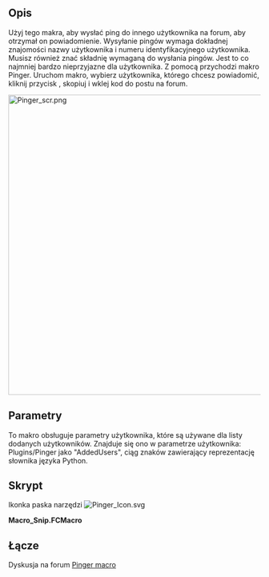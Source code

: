 <languages/>

{{Macro/pl
|Name=Macro Pinger
|Icon=Pinger_Icon.svg
|Description=Użyj tego makra, aby łatwo pingować użytkowników na forum FreeCAD. Wybierz użytkownika z listy rozwijanej, kliknij Ping, wklej kod do postu na forum. Możesz dodawać nowych użytkowników.
|Author=TheMarkster
|Version=1.81
|Date=2022.03.28
|FCVersion=0.19
|Download=[https://wiki.freecad.org/images/6/67/Pinger_Icon.svg ToolBar Icon]
|SeeAlso=[[Macro_Snip/pl|Makro Snip]]
}}

<span id="Description"></span>
==Opis== 

Użyj tego makra, aby wysłać ping do innego użytkownika na forum, aby otrzymał on powiadomienie. Wysyłanie pingów wymaga dokładnej znajomości nazwy użytkownika i numeru identyfikacyjnego użytkownika. Musisz również znać składnię wymaganą do wysłania pingów. Jest to co najmniej bardzo nieprzyjazne dla użytkownika. Z pomocą przychodzi makro Pinger. Uruchom makro, wybierz użytkownika, którego chcesz powiadomić, kliknij przycisk {{Button|Ping}}, skopiuj i wklej kod do postu na forum.

[[File:Pinger_scr.png|600px]]
{{Caption|Zrzut ekranu Pingera}}

<span id="Parameters"></span>
==Parametry== 

To makro obsługuje parametry użytkownika, które są używane dla listy dodanych użytkowników. Znajduje się ono w parametrze użytkownika: Plugins/Pinger jako "AddedUsers", ciąg znaków zawierający reprezentację słownika języka Python.

<span id="Script"></span>
==Skrypt==

Ikonka paska narzędzi
[[Image:Pinger_Icon.svg]]

'''Macro_Snip.FCMacro'''

{{MacroCode|code=
# -*- coding: utf-8 -*-
## Pinger macro v1.8
## By: TheMarkster
#  2022.03.28
## Aids in pinging users on the forum
## Select the user from the list and paste clipboard contents into the forum
__version__ = "1.81"
from PySide import QtGui,QtCore
import FreeCADGui as Gui
import FreeCAD
import json

#werner's code to get about info
class AboutInfo(QtCore.QObject):
    def __init__(self):
        super(AboutInfo, self).__init__()

    def eventFilter(self, obj, ev):
        if obj.metaObject().className() == "Gui::Dialog::AboutDialog" and\
        ev.type() == ev.ChildPolished and\
        hasattr(obj, 'on_copyButton_clicked'):
            obj.on_copyButton_clicked()
            QtGui.QApplication.instance().postEvent(obj, QtGui.QCloseEvent())
        return False

class PingerDlg:
    def __init__(self,parent=Gui.getMainWindow()):
        self.dict1 = {}
        self.setupDict1()
        self.pg = FreeCAD.ParamGet("User parameter:Plugins/Pinger")
        self.addedDict = {}
        self.fetchAdded() #updates self.addedDict
        self.fullDict = {}
        self.recentDict = {}
        self.cbUsers = QtGui.QComboBox()
        self.cbUsers.setEditable(True)
        self.cbUsers.lineEdit().returnPressed.connect(self.onReturnPressed)
        self.cbUsers.setToolTip("Type in a new name to add a new user, then click Ping/Add or press Enter.")
        self.form = QtGui.QDialog(parent, QtCore.Qt.Tool)
        self.form.setAttribute(QtCore.Qt.WA_DeleteOnClose, True)
        self.form.setWindowTitle("Pinger v"+__version__)
        self.form.setWindowIcon(QIconFromXPMString(__icon__))
        self.layout = QtGui.QVBoxLayout()
        self.form.setLayout(self.layout)
        topLine = QtGui.QHBoxLayout()
        iconBtn = QtGui.QPushButton()
        iconBtn.setIcon(QIconFromXPMString(__icon__))
        iconBtn.clicked.connect(self.information)
        topLine.addWidget(iconBtn)
        iconBtn.setMaximumWidth(48)
        self.layout.addLayout(topLine)
        usersLabel = QtGui.QLabel("Users: ")
        usersLabel.setMaximumWidth(100)
        topLine.addWidget(usersLabel)
        topLine.addWidget(self.cbUsers)
        self.pingBtn = QtGui.QPushButton("Ping/Add")
        self.pingBtn.setToolTip("Ping this user or add the user if not already in database.")
        topLine.addWidget(self.pingBtn)
        self.pingBtn.clicked.connect(self.onPingBtnClicked)
        secondLine = QtGui.QHBoxLayout()
        self.layout.addLayout(secondLine)
        self.aboutBtn = QtGui.QPushButton("About info")
        self.aboutBtn.setToolTip("Copy FreeCAD about information to clipboard")
        self.aboutBtn.clicked.connect(self.getAboutInfo)
        secondLine.addWidget(self.aboutBtn)
        self.editBtn = QtGui.QPushButton("Edit user id")
        self.editBtn.clicked.connect(self.onEditBtnClicked)
        secondLine.addWidget(self.editBtn)
        self.delBtn = QtGui.QPushButton("Remove user")
        self.delBtn.setToolTip("Remove user from added user list")
        self.delBtn.clicked.connect(self.onDelBtnClicked)
        secondLine.addWidget(self.delBtn)
        self.sortCheckBox = QtGui.QCheckBox("Sorted")
        secondLine.addWidget(self.sortCheckBox)
        self.sortCheckBox.stateChanged.connect(self.populateUsers)
        self.msgBox = QtGui.QPlainTextEdit()
        self.layout.addWidget(self.msgBox)
        recentLine = QtGui.QHBoxLayout()
        self.recentList = QtGui.QComboBox()
        self.recentList.setMinimumWidth(175)
        recentLine.addWidget(QtGui.QLabel("Recents:"))
        recentLine.addWidget(self.recentList)
        self.layout.addLayout(recentLine)
        self.recentPingBtn = QtGui.QPushButton("Ping")
        self.recentPingBtn.clicked.connect(self.onRecentPingBtnClicked)
        recentLine.addWidget(self.recentPingBtn)
        self.removeUserFromRecentBtn = QtGui.QPushButton("Remove user")
        self.removeUserFromRecentBtn.clicked.connect(self.onRemoveUserFromRecentBtnClicked)
        self.removeUserFromRecentBtn.setToolTip("Remove this user from recent list")
        recentLine.addWidget(self.removeUserFromRecentBtn)
        self.removeAllUsersFromRecentBtn = QtGui.QPushButton("Remove all")
        self.removeAllUsersFromRecentBtn.setToolTip("Remove all users from recent list")
        self.removeAllUsersFromRecentBtn.clicked.connect(self.onRemoveAllUsersFromRecentBtnClicked)
        recentLine.addWidget(self.removeAllUsersFromRecentBtn)
        self.populateUsers()

    def onRecentPingBtnClicked(self, arg1):
        curRecent = self.recentList.currentText()
        if not curRecent:
            self.msg("Recent users is empty","Error")
            return
        self.cbUsers.setCurrentText(curRecent)
        self.onPingBtnClicked(True)

    def onRemoveUserFromRecentBtnClicked(self, arg1):
        curRecent = self.recentList.currentText()
        if not curRecent:
            self.msg("Recent users is empty","Error")
            return
        self.recentDict.pop(curRecent)
        jstring = json.dumps(self.recentDict)
        self.pg.SetString("RecentUsers",jstring)
        self.populateUsers()

    def onRemoveAllUsersFromRecentBtnClicked(self, arg1):
        self.recentDict = {}
        self.pg.SetString("RecentUsers","{}")
        self.populateUsers()

    def msg(self, txt, msgType="Message"):
        if msgType == "Message":
            self.msgBox.setStyleSheet("color:black")
        elif msgType == "Error":
            self.msgBox.setStyleSheet("color:red")
        elif msgType == "Warning":
            self.msgBox.setStyleSheet("color:yellow")
        self.msgBox.setPlainText(txt)

    def buildFullDict(self):
        self.fullDict = {}
        defaultUsers = [k for k in self.dict1.keys()]
        self.fetchAdded()
        self.fetchRecent()
        addedUsers = [k for k in self.addedDict.keys()]
        for k,v in self.addedDict.items():
            self.fullDict[k] = v
        for k,v in self.dict1.items():
            self.fullDict[k] = v



    def populateUsers(self):
        self.buildFullDict()
        self.cbUsers.clear()
        self.cbUsers.addItem('--select user--')
        if self.sortCheckBox.checkState():
            self.cbUsers.addItems(sorted(self.fullDict))
        else:
            self.cbUsers.addItems(list(self.fullDict))
        self.fetchRecent()
        self.recentList.clear()
        self.recentList.addItems(list(self.recentDict))

    def fetchAdded(self):
        addedStr = self.pg.GetString("AddedUsers","{}")
        self.addedDict = json.loads(addedStr)

    def fetchRecent(self):
        recentStr = self.pg.GetString("RecentUsers","{}")
        self.recentDict = json.loads(recentStr)

    def addUser(self, username):
        self.fetchAdded()
        self.fetchRecent()
        curId =""
        if username in self.addedDict:
            curId = self.addedDict[username]
        id,ok = QtGui.QInputDialog.getText(self.form,"Add/Edit user",f"Enter user id for {username}:",text=curId)
        if not ok:
            return False
        try:
            id_int = int(id)
        except ValueError as ve:
            self.msg(f"{ve}","Error")
            return False
        self.addedDict[username] = id
        self.recentDict[username] = id
        jstring = json.dumps(self.addedDict)
        self.pg.SetString("AddedUsers",jstring)
        jstring = json.dumps(self.recentDict)
        self.pg.SetString("RecentUsers",jstring)
        self.buildFullDict()
        self.populateUsers()
        return True

    def information(self):
        self.msg("Pinger macro is to help in pinging users on the FreeCAD forum.\n\
Usage: select a user, click Ping/Add button, paste text from clipboard into forum\n\n\
To add a new user: type in the new name, click Ping/Add button.\n\n\
Click About info button to copy your FreeCAD version information to the clipboard.\n\n\
Only added users may be edited or removed.\n\n\
Sorted checkbox sorts the users alphabetically.  \
Added users are at the top of the list when not sorted, then according to number of posts.\n\n\
Only users with 100+ posts (at the time the database was updated) are guaranteed to appear in the list.\n\
")

    def onDelBtnClicked(self, arg1):
        username = self.cbUsers.currentText()
        if not username in self.addedDict:
            self.msg(f"{username} is not an added user, cannot be deleted","Error")
            return
        self.addedDict.pop(username)
        jstring = json.dumps(self.addedDict)
        self.pg.SetString("AddedUsers",jstring)
        if username in self.recentDict:
            self.recentDict.pop(username)
            jstring = json.dumps(self.recentDict)
            self.pg.SetString("RecentUsers",jstring)
        self.cbUsers.clear()
        self.populateUsers()
        self.msg(f"{username} has been removed from added users","Message")

    def onReturnPressed(self):
        self.onPingBtnClicked(True)

    def onEditBtnClicked(self, arg1):
        username = self.cbUsers.currentText()
        if not username in self.dict1: #adding edits addedusers only
            if not self.addUser(username):
                return
        else:
            self.msg(f"{username} is in default dictionary, cannot be edited","Error")
            return

    def onPingBtnClicked(self, arg1):
        username = self.cbUsers.currentText()
        if username == '--select user--':
            return
        if not username in self.fullDict:
            if not self.addUser(username):
                return
        ping = "[quote="+username+" user_id="+self.fullDict[username]+"]\npinged by pinger macro\n[/quote]"
        self.setClipText(ping)
        self.msg("Success!\n\nNow copied to clipboard: \n\n"+ping)
        self.form.setFocus()
        self.fetchRecent()
        if not username in self.recentDict:
            self.recentDict[username] = self.fullDict[username]
            jstring = json.dumps(self.recentDict)
            self.pg.SetString("RecentUsers",jstring)
            self.populateUsers()
        #self.form.close()

    def getClipText(self):
        clip = QtGui.QClipboard()
        return clip.text(QtGui.QClipboard.Clipboard)

    def setClipText(self,txt):
        clip = QtGui.QClipboard()
        clip.setText(txt)

    def getAboutInfo(self):
        ai=AboutInfo()
        QtGui.QApplication.instance().installEventFilter(ai)
        Gui.runCommand("Std_About")
        QtGui.QApplication.instance().removeEventFilter(ai)
        del ai
        clipText = self.getClipText()
        self.msg(f"Success!  Following now copied to clipboard:\n\n{clipText}")
        self.form.setFocus()

    def setupDict1(self):
        self.dict1 = {'chrisb': '5646', 'NormandC': '202', 'wmayer': '69', 'yorik': '68', 'bernd': '2069', 'Kunda1': '12229', 'jmaustpc': '611', 'triplus': '782', 'DeepSOIC': '3888', 'freecad-heini-1': '2598', 'openBrain': '22265', 'sgrogan': '4252', 'bejant': '1940', 'thomas-neemann': '29293', 'vocx': '21943', 'drmacro': '2867', 'microelly2': '2364', 'Roy_043': '22936', 'abdullah': '3232', 'papyblaise': '25808', 'wandererfan': '1375', 'TheMarkster': '19292', 'paullee': '8738', 'kisolre': '22435', 'mario52': '1058',
'quick61': '2030', 'looo': '2349', 'Vincen': '5772', 'uwestoehr': '23505', 'Shalmeneser': '38754', 'PrzemoF': '3666', 'jriegel': '67', 'GeneFC': '8180', 'ickby': '686', 'easyw-fc': '6387', 'meme2704': '14145', 'shoogen': '765', 'sliptonic': '708', 'renatorivo': '918', 'thschrader': '15166', 'kkremitzki': '7997', 'freedman': '19098', 'Bance': '5418', 'herbk': '4353', 'keithsloan52': '930', 'Jee-Bee': '6234', 'r-frank': '1529', 'realthunder': '12167', 'carlopav': '23005', 'Chris_G': '2561',
'onekk': '5245', 'ulrich1a': '1928', 'Joel_graff': '14673', 'chennes': '11959', 'Forthman': '19652', 'rockn': '681', 'freman': '22524', 'adrianinsaval': '19302', 'saso': '3305', 'Zolko': '22794', 'Willem': '9760', 'mlampert': '10163', 'tanderson69': '208', 'bitacovir': '3136', 'Syres': '21041', 'hammax': '12483', 'HakanSeven12': '23711', 'roerich_64': '6075', 'UR_': '12184', 'Dirk.B': '23630', 'HoWil': '6222', 'user1234': '9411', '-alex-': '23825', 'HarryGeier': '15774', 'freecadjam': '20736',
'flachyjoe': '984', 'bambuko': '27936', 'jeno': '3508', 'HarryvL': '18062', 'kbwbe': '19380', 'peterl94': '1819', 'RatonLaveur': '24547', 'johnwang': '23504', 'cox': '4523', 'M4x': '13711', 'reox': '9769', 'pablogil': '4517', 'domad': '33963', 'david69': '2566', 'edwilliams16': '36484', 'leoheck': '19003', 'Russ4262': '20523', 'heda': '7350', 'ppemawm': '1807', 'ArminF': '11953', 'jp-willm': '7776', 'Pauvres_honteux': '2803', 'regis': '6401', 'vejmarie': '7506', 'Gift': '6611',
'ian.rees': '3449', 'pperisin': '356', 'emills2': '5929', 'dubstar-04': '1642', 'ezzieyguywuf': '6058', 'mrlukeparry': '607', 'fc_tofu': '29038', 'logari81': '270', 'FaDa3D': '16107', 'jpg87': '13810', 'NewJoker': '36858', 'eivindkvedalen': '1546', 'damian': '6134', 'oliveroxtoby': '11950', 'Vagulus': '35139', 'jtm2020hyo': '35626', 'Cobraschock': '25890', 'jrheinlaender': '997', 'cappy0815': '4130', 'kaktus': '26846', 'Jimidi': '15956', 'vanuan': '22024', 'davidosterberg': '36295', 'ebrahi': '21433', 'kwahoo': '2441',
'Joyas': '3582', 'r.tec': '4264', 'dcapeletti': '3651', 'drei': '3278', 'schupin': '18259', 'mariwan': '39136', 'agryson': '11337', 'JoshM': '16808', 'jnxd': '5734', 'Cekuhnen': '43243', 'manuelkrause': '20592', 'Mar': '14191', 'aapo': '22095', 'blue0cean': '23920', 'fandaL': '3658', 'Fran': '16427', 'teobo': '2833', 'paddle': '29478', 'OficineRobotica': '23938', 'Giuli': '9935', 'danielfalck': '689', 'makkemal': '5932', 'apeltauer': '16146', 'shaise': '6188', 'bavariaSHAPE': '3425',
'ragohix769': '35209', 'galou_breizh': '334', 'garya': '22407', 'fcaduser': '2823', 'jaisejames': '10269', 'bill': '5185', 'blacey': '7328', 'fosselius': '8591', 'herrdeh': '3918', 'jruiz': '4299', 'edi': '29214', 'Sudhanshu': '21878', 'fran6t': '3600', 'wsteffe': '3846', 'nemesis': '2986', 'holdi': '11560', 'piffpoof': '4556', 'mnesarco': '30314', 'f3nix': '6125', 'furti': '17491', 'balrobs': '30989', 'amrit3701': '9146', 'jbe': '2330', 'Roland': '6638', 'rynn': '20919',
'jreinhardt': '2072', 'koluna': '21576', 'chakkree': '6331', 'RedBaron': '36427', 'memfis': '11177', 'Evgeniy': '43393', 'plgarcia': '6249', 'arturromarr': '15598', 'Sura': '21412', 'Lauri': '13429', 'joha2': '10551', 'cad1234': '22955', 'lemonbug': '4228', 'C4e': '49784', 'MRx': '35035', 'Claud': '29138', 'clintonsam75': '3470', 'Repman': '3536', 'Moult': '23100', 'OldDraftsman': '16332', 'LHC': '36255', 'usbhub': '24632', 'efyx': '4074', 'catman': '23210', 'JMG': '2538',
'polymer': '3974', 'Miq58': '46857', 'hobbes1069': '725', 'dxp.dev': '22713', 'wega': '2347', 'mendy': '19994', 'Konstantin': '3649', 'Renat': '3315', 'davecoventry': '2481', 'gsandy': '23521', 'blonblon': '10279', 'Drederwisch': '11726', 'Aleks': '30029', 'oldmachine': '15343', 'salp': '2409', 'FBXL5': '26761', 'Marco_T': '7564', 'bgoodr': '3447', 'dimitar': '25801', 'CharlieMAC': '3179', 'Markymark': '28078', 'HBC0': '6833', 'obelisk79': '36480', 'ceremcem': '18069', 'arcol': '2320',
'qingfeng.xia': '6825', 'MaurinoWeb': '15573', 'hhassey': '6158', 'Brutha': '5971', 'lainegates': '1295', 'FC-Architecter': '19079', 'papy': '21427', 'chrisf': '2578', 'nahshon': '1973', 'MSOlsen65': '29727', 'ediloren': '1783', 'dan-miel': '21478', 'jean.thil': '6498', 'pl7i92LCNC': '24265', 'falviani': '25270', 'foxint': '7589', 'project4': '1944', 'j-dowsett': '652', 'un1corn': '7434', 'kwahooo': '254', 'qwerty_f': '36471', 'drum22': '40830', 'Luixx': '18322', 'paul18': '3622', 'serrepattes': '15169',
'cram': '11546', 'a3bksll47': '19044', 'joel': '12631', 'yoshimitsuspeed': '1337', 'heron': '30887', 'HartmutG': '10744', 'Smiling_user': '35383', 'josegegas': '13017', 'gdo35': '858', 'spanner888': '25590', 'dprojects': '13594', 'ProBowlUk': '4171', 'C_h_o_p_i_n': '25037', 'JussyAD': '41661', 'rentlau_64': '4246', 'Do': '11781', 'Piero69': '26052', 'tonyaimer': '27612', 'AR795': '20058', 'heilo': '12525', 'iplayfast': '27301', 'hardeeprai': '255', 'Turro75': '9800', 'Wsk8': '22665', 'Fat-Zer': '4325',
'Grub': '37710', 'Sam': '8192', 'TomB19': '25136', 'agima2': '12024', 'jmarie3D': '31172', 'Norus': '6964', 'S.N.A.L': '3080', 'PeterSD': '48559', 'Olav': '11423', 'Renato': '5905', 'kanagan': '5980', 'Routerworks': '19363', 'tom': '5727', 'Spindoctor': '6848', 'm42kus': '3911', 'freecc': '18704', 'ikua': '14240', 'grandcross': '6949', 'JellyPalm': '30355', 'TopDown': '20410', 'babaroga': '9780', 'Leatherman': '12789', 'cblt2l': '251', 'psicofil': '789', 'japie': '3493',
'turn211': '39797', 'crobar': '3893', 'christi': '22009', 'gbroques': '29296', 'industromatic': '2997', 'clytle374': '2207', 'nyholku': '12058', 'doia': '42412', 'ajoeiam': '24132', 'ABeton': '27254', 'CrashedAgain': '29187', 'wvmarle': '4214', 'run_the_race': '39789', 'derschutzhund': '3592', 'ToniTen': '36030', 'sanguinariojoe': '574', 'perot': '16372', '1D_Inc': '23696', 'etrombly': '28581', 'cadcam': '30470', 'TedM': '30824', 'crashfridh': '1483', 'Anderl': '17746', 'Chaospilot': '22486', 'Eric': '25272',
'ektus': '1283', 'Eric': '25272', 'xbit': '36362', 'bhs67': '5322', 'hyarion': '34430', 'Mongrel_Shark': '10595', 'zbigg': '17804', '2cv001': '28971', 'oddtopus': '10205', 'exsolvespacer': '39536', 'jakob': '3595', 'FemUser': '16291', 'luggw1': '13046', 'Cyril': '16289', 'jmcornil': '37409', 'kcleung': '512', 'm0n5t3r': '12818', 'Galahad': '20671', 'schnebeck': '15579', 'Crossleyuk': '20393', 'Hannu': '6761', 'HardRock': '18990', 'IzzY': '14602', 'maker': '19242', 'waebbl': '21119',
'bmsaus4ax': '37689', 'rebeltaz': '24648', 'Koemi': '17917', 'nic': '24865', 'xibinke': '5703', 'ifohancroft': '25644', 'albertdela': '16540', 'lot': '25410', 'jonasthomas': '873', 'Jos': '31258', 'jonasb': '38748', 'Ukacor': '24411', 'jmplonka': '11876', 'JiPe38': '28975', 'mfasano': '19405', 'KAP': '28935', 'scrungy_doolittle': '20416', 'doubters': '8165', 'smktec': '29984', 'eason': '5803', 'OakLD': '18151', 'brjhaverkamp': '6838', 'zohozer': '3684', 'roivai': '12794', 'prrvchr': '4119',
'hds': '13102', 'hholgi': '21563', 'bbear123': '2465', 'xf3qc': '16073', 'kreso-t': '20975', 'more11': '4079', 'alex::freecad': '3892', 'aerospaceweeb': '41416', 'cnirbhay': '9824', 'IanP': '7957', 'heideachim': '18226', 'felixlee868': '26041', 'seppelw': '18203', 'aguseguedre': '535', 'frecd': '5116', 'R23D': '29332', 'F_Rosa': '7885', 'Petrikas': '38333', 'freecadlzh': '30003', 'mrdic': '14954', 'Petert': '7290', 'duckmug': '42568', 'Gauthier': '3532', 'czinehuba': '21877', 'm.cavallerin': '20120',
'Gauthier': '3532', 'wagnerlip': '29985', 'abasel': '21318', 'NC3D': '10606', 'sibelius': '29023', 'mack5': '15924', 'Linden': '6627', 'manos': '37638', 'EkaitzEsteban': '21473', 's-light': '5425', 'NateM': '2390', 'kaih': '28962', 'julieng': '22492', 'Sidemountyucatan': '24853', 'django013': '5218', 'Bertel': '37383', 'lhagan': '108', 'PMac': '16406', 'MrRossi': '11492', 'spikey': '7624', 'Daniel84': '13510', 'Andr': '7655', 'PunyTune': '23110', 'bzb.dev001': '25224', 'godblessfq': '6436',
'godblessfq': '6436', 'DrBwts': '4281', 'neondata': '1573', 'mikeprice99': '34491', 'watsug': '36528', 'balazs': '4211', 'atzensepp': '5514', 'foadsf': '5587', 'onesz': '729', 'Gregor': '30570', 'Rost': '37043', 'oldestfox': '1910', 'Magnum56': '19253', 'hinckel': '4480', 'jmh': '4317', 'Serchu': '5411', 'miniellipse': '19613', 'Enyalios': '13094', 'Quaoar': '15966', 'Xav-83': '3750', 'A_3': '7639', 'andre': '2370', 'iogui': '24401', 'dulouie': '16780', 'j9lemmon': '2018',
        #add new users and userids here
        #some examples:
        #'Enyalios': '13094',
        #'agima2': '12024'

        }
def QIconFromXPMString(xpm_string):
    xpm = xpm_string.replace("\"","").replace(',','').splitlines()[4:-1]
    pixmap = QtGui.QPixmap(xpm)
    icon = QtGui.QIcon(pixmap)
    return icon

__icon__ = """
/* XPM */
static char *_648433055688[] = {
/* columns rows colors chars-per-pixel */
"64 64 4 1 ",
"  c black",
". c #FD8711",
"X c #FFC90E",
"o c None",
"oooooooooooooooooooooooooooooooooooooooooooooooooooooooooooooooo",
"oooooooooooooooooooooooooooooooooooooooooooooooooooooooooooooooo",
"oooooooooooooooooooooooooooooooooooooooooooooooooooooooooooooooo",
"oooooooooooooooooooooooooooooooooooooooooooooooooooooooooooooooo",
"oooooooooooooooooooooooooooooooooooooooooooooooooooooooooooooooo",
"oooooooooooooooooooooooooooooooooooooooooooooooooooooooooooooooo",
"oooooooooooooooooooooooooooooooooooooooooooooooooooooooooooooooo",
"oooooooooooooooooooooooooooooooooooooooooooooooooooooooooooooooo",
"oooooooooooooooooooooooooooooooooooooooooooooooooooooooooooooooo",
"oooooooooooooooooooooooooooooooooooooooooooooooooooooooooooooooo",
"oooooooooooooooooooooooooooooooooooooooooooooooooooooooooooooooo",
"oooooooooooooooooooooooooooooooooooooooooooooooooooooooooooooooo",
"oooooooooooooooooooooooooooXXXXXXXoooooooooooooooooooooooooooooo",
"ooooooooooooooooooooooooXXXXXXXXXXXXoooooooooooooooooooooooooooo",
"oooooooooooooooooooooooXXXXX     XXXXooooooooooooooooooooooooooo",
"ooooooooooooooooooooooXXXX         XXXXooooooooooooooooooooooooo",
"oooooooooooooooooooooXXX            XXXXoooooooooooooooooooooooo",
"oooooooooooooooooooooXX      XXX      XXXooooooooooooooooooooooo",
"ooooooooooooooooooooXXX     XXXXX      XXXoooooooooooooooooooooo",
"oooooooooooooooooooXXX    XXXXXXXXX     XXoooooooooooooooooooooo",
"ooooooooooooooooooXXX    XXXXXXXXXXX    XXoooooooooooooooooooooo",
"oooooooooooooooooXXX    XXXXXoooXXXXX   XXXooooooooooooooooooooo",
"ooooooooooooooooXXX     XXXXoooooXXXX    XXXoooooooooooooooooooo",
"ooooooooooooooooXX     XXXXooo.oooXXXX    XXoooooooooooooooooooo",
"oooooooooooooooXXX    XXXXooo...oooXXXX   XXoooooooooooooooooooo",
"oooooooooooooooXXX    XXXXoo.....oooXXX   XXXooooooooooooooooooo",
"oooooooooooooooXXX   XXXXoo.......ooXXXX   XXooooooooooooooooooo",
"oooooooooooooooXXX   XXXXoo.......ooXXXX   XXooooooooooooooooooo",
"oooooooooooooooXX    XXXXoo.......ooXXXX   XXXoooooooooooooooooo",
"ooooooooooooooXXX    XXXooo.......oooXXX    XXoooooooooooooooooo",
"oooooooooooooXXX     XXXoo.........ooXXX    XXXooooooooooooooooo",
"oooooooooooooXXX    XXXXoo.........ooXXXX    XXooooooooooooooooo",
"oooooooooooooXXX   XXXXooo.........oooXXX    XXooooooooooooooooo",
"oooooooooooooXX    XXXXoo...........ooXXX    XXXoooooooooooooooo",
"oooooooooooooXX    XXXooo...........ooXXXX   XXXoooooooooooooooo",
"ooooooooooooXXX    XXXoo............ooXXXX    XXXooooooooooooooo",
"ooooooooooooXX    XXXooo............ooXXXXX    XXooooooooooooooo",
"ooooooooooooXX    XXXoo.............ooXXXXX    XXooooooooooooooo",
"oooooooooooXXX    XXXoo.............oooXXXX    XXooooooooooooooo",
"ooooooooooXXXX    XXooo..............oooXXX    XXooooooooooooooo",
"oooooooooXXX     XXXoo................oooXXX   XXXXooooooooooooo",
"ooooooooXXX      XXXoooooooooooooooooooooXXX    XXXXoooooooooooo",
"oooooooXXXX     XXXXXoooooooooooooooooooooXXX     XXXooooooooooo",
"oXXXXXXXX     XXXXXXXXXXXXXXXXXXXXXXXXXXXXXXXXX    XXXXXXXXXXooo",
"oXXXXXXX      XXXXXXXXXXXXXXXXXXXXXXXXXXXXXXXXX     XXXXXXXXXooo",
"oXX                                                        XXooo",
"oXX                                                        XXooo",
"oXX                                                        XXooo",
"oXX                                                        XXooo",
"oXX                                                        XXooo",
"oXXXXXXXXXXXXXXXXXXXXXXXXXXXXXXXXXXXXXXXXXXXXXXXXXXXXXXXXXXXXooo",
"oXXXXXXXXXXXXXXXXXXXXXXXXXXXXXXXXXXXXXXXXXXXXXXXXXXXXXXXXXXXXooo",
"oXXXXXXXXXXXXXXXXXXXXXXXXXXXXXXXXXXXXXXXXXXXXXXXXXXXXXXXXXXXXooo",
"oooooooooooooooooooooooooooooooooooooooooooooooooooooooooooooooo",
"oooooooooooooooooooooooooooooooooooooooooooooooooooooooooooooooo",
"oooooooooooooooooooooooooooooooooooooooooooooooooooooooooooooooo",
"oooooooooooooooooooooooooooooooooooooooooooooooooooooooooooooooo",
"oooooooooooooooooooooooooooooooooooooooooooooooooooooooooooooooo",
"oooooooooooooooooooooooooooooooooooooooooooooooooooooooooooooooo",
"oooooooooooooooooooooooooooooooooooooooooooooooooooooooooooooooo",
"oooooooooooooooooooooooooooooooooooooooooooooooooooooooooooooooo",
"oooooooooooooooooooooooooooooooooooooooooooooooooooooooooooooooo",
"oooooooooooooooooooooooooooooooooooooooooooooooooooooooooooooooo",
"oooooooooooooooooooooooooooooooooooooooooooooooooooooooooooooooo"
};
"""
#pinger = Pinger()
dlg = PingerDlg()

if __name__ == "__main__":
#    pinger.run()
    dlg.form.show()
}}

<span id="Link"></span>
==Łącze== 

Dyskusja na forum [https://forum.freecad.org/viewtopic.php?f=22&t=48872  Pinger macro]